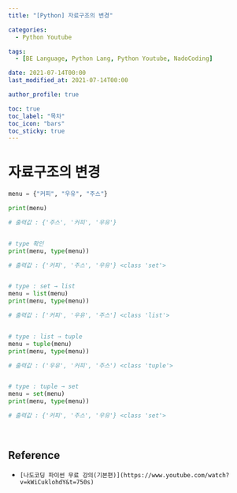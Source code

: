 ```yaml
---
title: "[Python] 자료구조의 변경"

categories:
  - Python Youtube

tags:
  - [BE Language, Python Lang, Python Youtube, NadoCoding]

date: 2021-07-14T00:00
last_modified_at: 2021-07-14T00:00

author_profile: true

toc: true
toc_label: "목차"
toc_icon: "bars"
toc_sticky: true
---
```


# 자료구조의 변경

```python
menu = {"커피", "우유", "주스"}

print(menu)

# 출력값 : {'주스', '커피', '우유'}


# type 확인
print(menu, type(menu))

# 출력값 : {'커피', '주스', '우유'} <class 'set'>


# type : set → list
menu = list(menu)
print(menu, type(menu))

# 출력값 : ['커피', '우유', '주스'] <class 'list'>


# type : list → tuple
menu = tuple(menu)
print(menu, type(menu))

# 출력값 : ('우유', '커피', '주스') <class 'tuple'>


# type : tuple → set
menu = set(menu)
print(menu, type(menu))

# 출력값 : {'커피', '주스', '우유'} <class 'set'>
```

<br />

## Reference

- `[나도코딩 파이썬 무료 강의(기본편)](https://www.youtube.com/watch?v=kWiCuklohdY&t=750s)`
